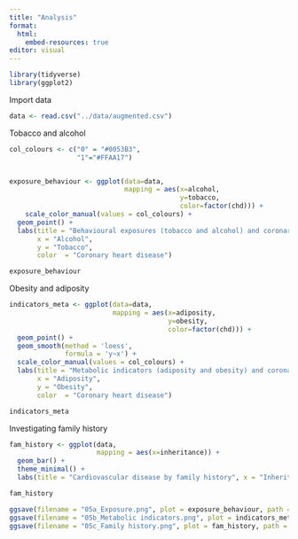 ```yaml
---
title: "Analysis"
format:
  html:
    embed-resources: true
editor: visual
---
```


```r
library(tidyverse)
library(ggplot2)
```

Import data

```r
data <- read.csv("../data/augmented.csv")
```

Tobacco and alcohol

```r
col_colours <- c("0" = "#0053B3", 
                 "1"="#FFAA17")


exposure_behaviour <- ggplot(data=data,
                             mapping = aes(x=alcohol,
                                           y=tobacco,
                                           color=factor(chd))) +
    scale_color_manual(values = col_colours) +
  geom_point() +
  labs(title = "Behavioural exposures (tobacco and alcohol) and coronary heart disease", 
       x = "Alcohol", 
       y = "Tobacco", 
       color  = "Coronary heart disease")

exposure_behaviour

```

Obesity and adiposity

```r

indicators_meta <- ggplot(data=data,
                          mapping = aes(x=adiposity,
                                        y=obesity,
                                        color=factor(chd))) +
  geom_point() + 
  geom_smooth(method = 'loess', 
              formula = 'y~x') + 
  scale_color_manual(values = col_colours) +
  labs(title = "Metabolic indicators (adiposity and obesity) and coronary heart disease", 
       x = "Adiposity", 
       y = "Obesity", 
       color  = "Coronary heart disease")

indicators_meta

```

Investigating family history

```r

fam_history <- ggplot(data,
                      mapping = aes(x=inheritance)) +
  geom_bar() +
  theme_minimal() +
  labs(title = "Cardiovascular disease by family history", x = "Inheritance pattern", y = "Count")

fam_history


```

```r

ggsave(filename = "05a_Exposure.png", plot = exposure_behaviour, path = "../results/")
ggsave(filename = "05b_Metabolic indicators.png", plot = indicators_meta, path = "../results/")
ggsave(filename = "05c_Family history.png", plot = fam_history, path = "../results/")

```
